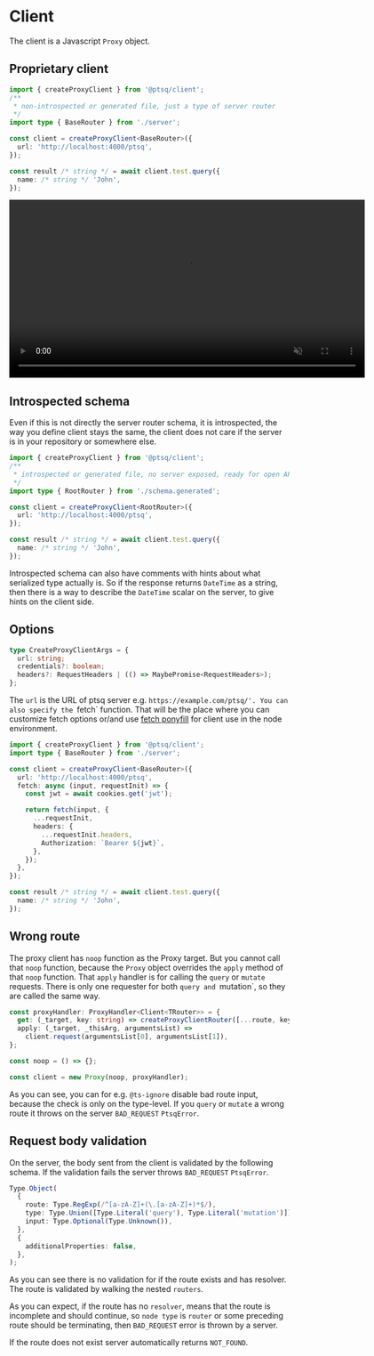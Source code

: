 # Client

The client is a Javascript `Proxy` object.

## Proprietary client

```ts
import { createProxyClient } from '@ptsq/client';
/**
 * non-introspected or generated file, just a type of server router
 */
import type { BaseRouter } from './server';

const client = createProxyClient<BaseRouter>({
  url: 'http://localhost:4000/ptsq',
});

const result /* string */ = await client.test.query({
  name: /* string */ 'John',
});
```

<video width="640" height="320" autoPlay muted loop>
  <source src="/client-server.mp4" type="video/mp4" />
</video>

## Introspected schema

Even if this is not directly the server router schema, it is introspected, the way you define client stays the same, the client does not care if the server is in your repository or somewhere else.

```ts
import { createProxyClient } from '@ptsq/client';
/**
 * introspected or generated file, no server exposed, ready for open API
 */
import type { RootRouter } from './schema.generated';

const client = createProxyClient<RootRouter>({
  url: 'http://localhost:4000/ptsq',
});

const result /* string */ = await client.test.query({
  name: /* string */ 'John',
});
```

Introspected schema can also have comments with hints about what serialized type actually is. So if the response returns `DateTime` as a string, then there is a way to describe the `DateTime` scalar on the server, to give hints on the client side.

## Options

```ts
type CreateProxyClientArgs = {
  url: string;
  credentials?: boolean;
  headers?: RequestHeaders | (() => MaybePromise<RequestHeaders>);
};
```

The `url` is the URL of ptsq server e.g. `https://example.com/ptsq/'.
You can also specify the `fetch` function. That will be the place where you can customize fetch options or/and use [fetch ponyfill](https://www.npmjs.com/package/fetch-ponyfill) for client use in the node environment.

```ts
import { createProxyClient } from '@ptsq/client';
import type { BaseRouter } from './server';

const client = createProxyClient<BaseRouter>({
  url: 'http://localhost:4000/ptsq',
  fetch: async (input, requestInit) => {
    const jwt = await cookies.get('jwt');

    return fetch(input, {
      ...requestInit,
      headers: {
        ...requestInit.headers,
        Authorization: `Bearer ${jwt}`,
      },
    });
  },
});

const result /* string */ = await client.test.query({
  name: /* string */ 'John',
});
```

## Wrong route

The proxy client has `noop` function as the Proxy target.
But you cannot call that `noop` function, because the `Proxy` object overrides the `apply` method of that `noop` function.
That `apply` handler is for calling the `query` or `mutate` requests.
There is only one requester for both `query and `mutation`, so they are called the same way.

```ts
const proxyHandler: ProxyHandler<Client<TRouter>> = {
  get: (_target, key: string) => createProxyClientRouter([...route, key]),
  apply: (_target, _thisArg, argumentsList) =>
    client.request(argumentsList[0], argumentsList[1]),
};

const noop = () => {};

const client = new Proxy(noop, proxyHandler);
```

As you can see, you can for e.g. `@ts-ignore` disable bad route input, because the check is only on the type-level.
If you `query` or `mutate` a wrong route it throws on the server `BAD_REQUEST` `PtsqError`.

## Request body validation

On the server, the body sent from the client is validated by the following schema.
If the validation fails the server throws `BAD_REQUEST` `PtsqError`.

```ts
Type.Object(
  {
    route: Type.RegExp(/^[a-zA-Z]+(\.[a-zA-Z]+)*$/),
    type: Type.Union([Type.Literal('query'), Type.Literal('mutation')]),
    input: Type.Optional(Type.Unknown()),
  },
  {
    additionalProperties: false,
  },
);
```

As you can see there is no validation for if the route exists and has resolver. The route is validated by walking the nested `routers`.

As you can expect, if the route has no `resolver`, means that the route is incomplete and should continue, so `node type` is `router` or some preceding route should be terminating, then `BAD_REQUEST` error is thrown by a server.

If the route does not exist server automatically returns `NOT_FOUND`.
